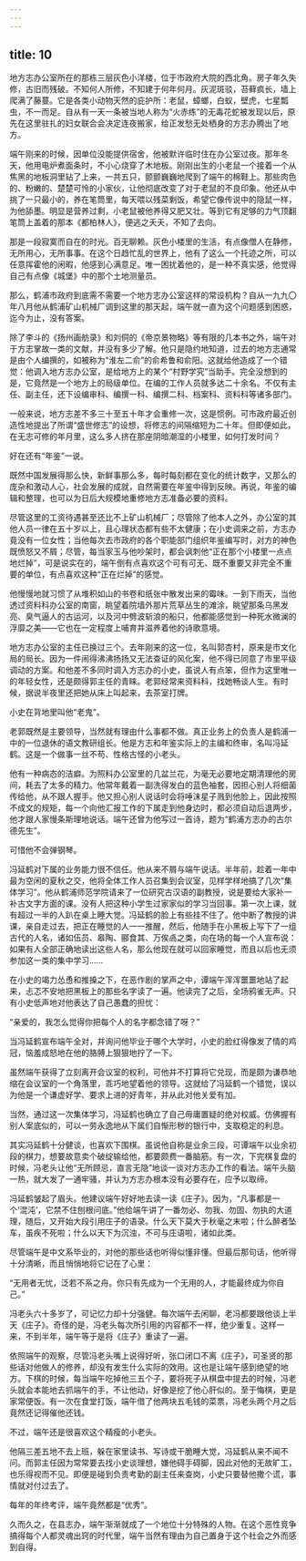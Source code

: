 ```yaml
---
---
---
```

title: 10
---




地方志办公室所在的那栋三层灰色小洋楼，位于市政府大院的西北角。房子年久失修，古旧而残破。不知何人所修，不知建于何年何月。灰泥斑驳，苔藓疯长，墙上爬满了藤蔓。它是各类小动物天然的庇护所：老鼠，蟑螂，白蚁，壁虎，七星瓢虫，不一而足。自从有一天一条被当地人称为“火赤练”的无毒花蛇被发现以后，原先在这里驻扎的妇女联合会决定连夜搬家，给正发愁无处栖身的方志办腾出了地方。

端午刚来的时候，因单位没能提供宿舍，他被默许临时住在办公室过夜。那年冬天，他用电炉煮面条时，不小心烧穿了木地板。刚刚出生的小老鼠一个接着一个从焦黑的地板洞里钻了上来，一共五只，颤颤巍巍地爬到了端午的棉鞋上。那些肉色的、粉嫩的、楚楚可怜的小家伙，让他彻底改变了对于老鼠的不良印象。他还从中挑了一只最小的，养在笔筒里，每天喂以残菜剩饭，希望它像传说中的隐鼠一样，为他舔墨。明显是营养过剩，小老鼠被他养得又肥又壮。等到它有足够的力气顶翻笔筒上盖着的那本《都柏林人》，便逃之夭夭，不知了去向。

那是一段寂寞而自在的时光。百无聊赖。灰色小楼里的生活，有点像僧人在静修，无所用心，无所事事。在这个日趋忙乱的世界上，他有了这么一个托迹之所，可以任意挥霍他的闲暇，他感到心满意足。唯一困扰着他的，是一种不真实感，他觉得自己有点像《城堡》中的那个土地测量员。

那么，鹤浦市政府到底需不需要一个地方志办公室这样的常设机构？自从一九九〇年八月他从鹤浦矿山机械厂调到这里的那天起，端午就一直为这个问题感到困惑，迄今为止，没有答案。

除了李斗的《扬州画舫录》和刘侗的《帝京景物略》等有限的几本书之外，端午对于方志掌故一类的文献，并没有多少了解。他只是隐约地知道，过去的地方志通常是由个人编撰的，如被称为“淮左二俞”的俞希鲁和俞阳。这就给他造成了一个错觉：他调入地方志办公室，是给地方上的某个“村野学究”当助手。完全没想到的是，它竟然是一个地方上的局级单位。在编的工作人员就多达二十余名。不仅有主任、副主任，还下设编审科、编撰一科、编撰二科、档案科、资料科等诸多部门。

一般来说，地方志差不多三十至五十年才会重修一次，这是惯例。可市政府最近创造性地提出了所谓“盛世修志”的设想，将修志的间隔缩短为二十年。但即便如此，在无志可修的年月里，这么多人挤在那座阴暗潮湿的小楼里，如何打发时间？

好在还有“年鉴”一说。

既然中国发展得那么快，新鲜事那么多，每时每刻都在变化的统计数字，又那么的庞杂和激动人心，社会发展的成就，自然需要在年鉴中得到反映。再说，年鉴的编辑和整理，也可以为日后大规模地重修地方志准备必要的资料。

尽管这里的工资待遇甚至还比不上矿山机械厂；尽管除了他本人之外，办公室的其他人员一律在五十岁以上，且心理状态都有些不太健康；在小史调来之前，方志办竟没有一位女性；当他每次去市政府的各个职能部门组织年鉴编写时，对方的神色既愤怒又不屑；尽管，每当家玉与他吵架时，都会讽刺他“正在那个小楼里一点点地烂掉”，可是说实在的，端午倒有点喜欢这个可有可无、既不重要又非完全不重要的单位，有点喜欢这种“正在烂掉”的感觉。

他慢慢地就习惯了从堆积如山的书卷和纸张中散发出来的霉味。一到下雨天，当他透过资料科办公室的南窗，眺望着院墙外那片荒草丛生的滩涂，眺望那条乌黑发亮、臭气逼人的古运河，以及河中劈波斩浪的船只，他都能感觉到一种死水微澜的浮靡之美——它也在一定程度上哺育并滋养着他的诗歌意境。

地方志办公室的主任已换过三个。去年刚来的这一位，名叫郭杏村，原来是市文化局的局长。因为一件闹得沸沸扬扬又无法查证的风化案，他不得已同意了市里平级调动的方案。和他差不多同时调入方志办的小史，虽说人有点笨，但作为这里唯一的年轻女性，还是颇得郭主任的青睐。老郭经常来资料科，找她畅谈人生。有时候，据说半夜里还把她从床上叫起来，去茶室打牌。

小史在背地里叫他“老鬼”。

老郭既然是主要领导，当然就有理由什么事都不做。真正业务上的负责人是鹤浦一中的一位退休的语文教研组长。他是方志和年鉴实际上的主编和终审，名叫冯延鹤。这是一个做事一丝不苟、性格古怪的小老头。

他有一种病态的洁癖。为照料办公室里的几盆兰花，为毫无必要地定期清理他的房间，耗去了太多的精力。他常年戴着一副洗得发白的蓝色袖套，因担心别人将细菌传给他，从不跟人握手。他又担心别人说话时会将唾沫星子溅到他脸上，因此按照不成文的规矩，每一个向他汇报工作的下属走到他身边时，都必须自动后退两步，他才跟人家慢条斯理地说话。端午还曾为他写过一首诗，题为“鹤浦方志办的古尔德先生”。

可惜他不会弹钢琴。

冯延鹤对下属的业务能力很不信任。他从来不屑与端午说话。半年前，趁着一年中最为空闲的夏秋之交，他将全体工作人员召集到会议室，见样学样地搞了几次“集体学习”。他从鹤浦师范学院请来了一位研究古汉语的副教授，说是要给大家补一补古文字方面的课。没有人把这种小学生过家家似的学习当回事。第一次上课，就有超过一半的人趴在桌上睡大觉。冯延鹤的脸上有些挂不住了。他中断了教授的讲课，亲自走过去，把正在睡觉的人一一推醒，然后，他随手在小黑板上写下了一组古代的人名，诸如伍员、皋陶、郦食其、万俟卨之类，向在场的每一个人宣布说：如果有人全部正确地读出这些人名，那么他现在就可以回家睡觉，而且以后也无须参加这一类的集中学习……

在小史的竭力怂恿和推搡之下，在恶作剧的掌声之中，谭端午浑浑噩噩地站了起来，忐忑不安地把黑板上的那些名字读了一遍。他读完了之后，全场鸦雀无声。只有小史低声地对他表达了自己愚蠢的担忧：

“亲爱的，我怎么觉得你把每个人的名字都念错了呀？”

当冯延鹤宣布端午全对，并询问他毕业于哪个大学时，小史的脸红得像发了情的鸡冠，恼羞成怒地在他的胳膊上狠狠地拧了一下。

虽然端午获得了立刻离开会议室的权利，可他并不打算将它兑现，而是颇为谦恭地缩在会议室的一个角落里，乖巧地望着他的领导。这就给了冯延鹤一个错觉，误以为他是一个谦虚好学、要求上进的好青年，并从此对他关爱有加。

当然，通过这一次集体学习，冯延鹤也确立了自己毋庸置疑的绝对权威。仿佛握有别人案底似的，可以一劳永逸地从下属们自惭形秽的银行中，支取稳定的利息。

其实冯延鹤十分健谈，也喜欢下围棋。虽说他自称是业余三段，可谭端午以业余初段的棋力，想要故意卖个破绽输给他，都要颇费一番脑筋。有一次，下完棋复盘的时候，冯老头让他“无所顾忌，直言无隐”地谈一谈对方志办工作的看法。端午头脑一热，就大发了一通牢骚，并认为方志办根本没有必要存在，应予以取缔。

冯延鹤皱起了眉头。他建议端午好好地去读一读《庄子》。因为，“凡事都是一个‘混沌’，它禁不住刨根问底。”他给端午讲了一番勿必、勿我、勿固、勿执的大道理，随后，又开始大段引用庄子的语录。什么天下莫大于秋毫之末啦；什么醉者坠车，虽疾不死啦；什么以天下为沉浊，不可与庄语啦，诸如此类。

尽管端午是中文系毕业的，对他的那些话也听得似懂非懂。但最后那句话，他听得十分清晰，而且悄悄地将它记在了心里：

“无用者无忧，泛若不系之舟。你只有先成为一个无用的人，才能最终成为你自己。”

冯老头六十多岁了，可记忆力却十分强健。每次端午去闲聊，老冯都要跟他谈上半天《庄子》。奇怪的是，冯老头每次所引用的内容都不一样，绝少重复。这样一来，不到半年，端午等于是将《庄子》重读了一遍。

依照端午的观察，尽管冯老头嘴上说得好听，张口闭口不离《庄子》，可圣贤的那些话对他做人的修养，却没有发生什么实际的效用。这也是让端午感到绝望的地方。下棋的时候，每当端午吃掉他三五个子，要将死子从棋盘中提去的时候，冯老头就会本能地去抓端午的手，不让他动，好像是挖了他心肝似的。至于悔棋，更是家常便饭。有一次在食堂打饭，端午借了他两块五毛钱的菜票，冯老头两个月之后竟然还记得催他还钱。

不过，端午还是很喜欢这个精瘦的小老头。

他隔三差五地不去上班，躲在家里读书、写诗或干脆睡大觉，冯延鹤从来不闻不问。而郭主任因为常常要去找小史谈理想，嫌他碍手碍脚，因此对他的无故旷工，也乐得视而不见。即便是碰到负责考勤的副主任来查岗，小史只要替他撒个谎，事情就对付过去了。

每年的年终考评，端午竟然都是“优秀”。

久而久之，在县志办，端午渐渐就成了一个地位十分特殊的人物。在这个恶性竞争搞得每个人都灵魂出窍的时代里，端午当然有理由为自己置身于这个社会之外而感到自得。